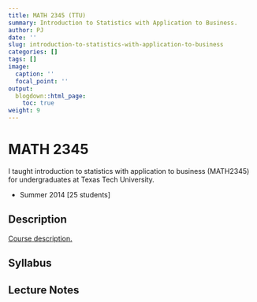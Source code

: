 ```yaml
---
title: MATH 2345 (TTU)
summary: Introduction to Statistics with Application to Business.
author: PJ
date: ''
slug: introduction-to-statistics-with-application-to-business
categories: []
tags: []
image:
  caption: ''
  focal_point: ''
output:
  blogdown::html_page:
    toc: true
weight: 9  
---
```


# MATH 2345

I taught introduction to statistics with application to business (MATH2345) for undergraduates at Texas Tech University.

  - Summer 2014 [25 students]

## Description

[Course description.](https://catalog.ttu.edu/preview_course_nopop.php?catoid=2&coid=9602)

##  Syllabus

##  Lecture Notes
